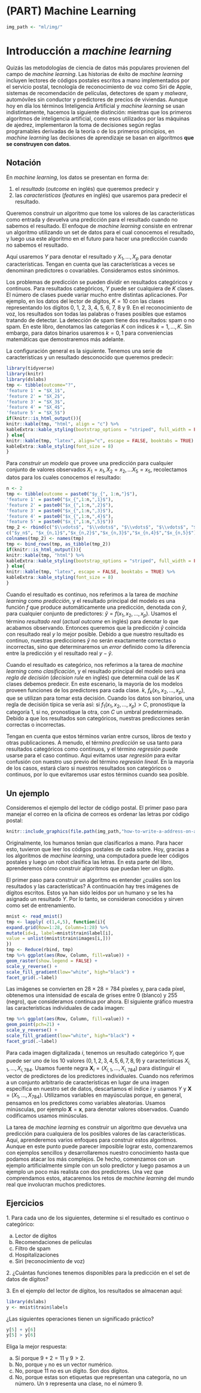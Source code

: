 # (PART) Machine Learning {-}

```r
img_path <- "ml/img/"
```

# Introducción a _machine learning_

Quizás las metodologías de ciencia de datos más populares provienen del campo de _machine learning_. Las historias de éxito de _machine learning_ incluyen lectores de códigos postales escritos a mano implementados por el servicio postal, tecnología de reconocimiento de voz como Siri de Apple, sistemas de recomendación de películas, detectores de spam y _malware_, automóviles sin conductor y predictores de precios de viviendas. Aunque hoy en día los términos Inteligencia Artificial y _machine learning_ se usan indistintamente, hacemos la siguiente distinción: mientras que los primeros algoritmos de inteligencia artificial, como esos utilizados por las máquinas de ajedrez, implementaron la toma de decisiones según reglas programables derivadas de la teoría o de los primeros principios, en _machine learning_ las decisiones de aprendizaje se basan en algoritmos **que se construyen con datos**.

## Notación

En _machine learning_, los datos se presentan en forma de:

1. el _resultado_ (_outcome_ en inglés) que queremos predecir y
2. las _características_ (_features_ en inglés) que usaremos para predecir el resultado.

Queremos construir un algoritmo que tome los valores de las características como entrada y devuelva una predicción para el resultado cuando no sabemos el resultado. El enfoque de _machine learning_ consiste en entrenar un algoritmo utilizando un set de datos para el cual conocemos el resultado, y luego usa este algoritmo en el futuro para hacer una predicción cuando no sabemos el resultado.

Aquí usaremos $Y$ para denotar el resultado y $X_1, \dots, X_p$ para denotar características. Tengan en cuenta que las características a veces se denominan predictores o covariables. Consideramos estos sinónimos.

Los problemas de predicción se pueden dividir en resultados categóricos y continuos. Para resultados categóricos, $Y$ puede ser cualquiera de $K$ clases. El número de clases puede variar mucho entre distintas aplicaciones.
Por ejemplo, en los datos del lector de dígitos, $K=10$ con las clases representando los dígitos 0, 1, 2, 3, 4, 5, 6, 7, 8 y 9. En el reconocimiento de voz, los resultados son todas las palabras o frases posibles que estamos tratando de detectar. La detección de spam tiene dos resultados: spam o no spam. En este libro, denotamos las categorías $K$ con índices $k=1,\dots,K$. Sin embargo, para datos binarios usaremos $k=0,1$ para conveniencias matemáticas que demostraremos más adelante.

La configuración general es la siguiente. Tenemos una serie de características y un resultado desconocido que queremos predecir:

```r
library(tidyverse)
library(knitr)
library(dslabs)
tmp <- tibble(outcome="?",
'feature 1' = "$X_1$",
'feature 2' = "$X_2$",
'feature 3' = "$X_3$",
'feature 4' = "$X_4$",
'feature 5' = "$X_5$")
if(knitr::is_html_output()){
knitr::kable(tmp, "html", align = "c") %>%
kableExtra::kable_styling(bootstrap_options = "striped", full_width = FALSE)
} else{
knitr::kable(tmp, "latex", align="c", escape = FALSE, booktabs = TRUE) %>%
kableExtra::kable_styling(font_size = 8)
}
```

Para _construir un modelo_ que provee una predicción para cualquier conjunto de valores observados $X_1=x_1, X_2=x_2, \dots X_5=x_5$, recolectamos datos para los cuales conocemos el resultado:

```r
n <- 2
tmp <- tibble(outcome = paste0("$y_{", 1:n,"}$"),
'feature 1' = paste0("$x_{",1:n,",1}$"),
'feature 2' = paste0("$x_{",1:n,",2}$"),
'feature 3' = paste0("$x_{",1:n,",3}$"),
'feature 4' = paste0("$x_{",1:n,",4}$"),
'feature 5' = paste0("$x_{",1:n,",5}$"))
tmp_2 <- rbind(c("$\\vdots$", "$\\vdots$", "$\\vdots$", "$\\vdots$", "$\\vdots$", "$\\vdots$"),
c("$y_n$", "$x_{n,1}$","$x_{n,2}$","$x_{n,3}$","$x_{n,4}$","$x_{n,5}$"))
colnames(tmp_2) <- names(tmp)
tmp <- bind_rows(tmp, as_tibble(tmp_2))
if(knitr::is_html_output()){
knitr::kable(tmp, "html") %>%
kableExtra::kable_styling(bootstrap_options = "striped", full_width = FALSE)
} else{
knitr::kable(tmp, "latex", escape = FALSE, booktabs = TRUE) %>%
kableExtra::kable_styling(font_size = 8)
}
```

Cuando el resultado es continuo, nos referimos a la tarea de _machine learning_ como _predicción_, y el resultado principal del modelo es una función $f$ que produce automáticamente una predicción, denotada con $\hat{y}$, para cualquier conjunto de predictores: $\hat{y} = f(x_1, x_2, \dots, x_p)$. Usamos el término _resultado real_ (_actual outcome_ en inglés) para denotar lo que acabamos observando. Entonces queremos que la predicción $\hat{y}$ coincida con resultado real $y$ lo mejor posible. Debido a que nuestro resultado es continuo, nuestras predicciones $\hat{y}$ no serán exactamente correctas o incorrectas, sino que determinaremos un _error_ definido como la diferencia entre la predicción y el resultado real $y - \hat{y}$.

Cuando el resultado es categórico, nos referimos a la tarea de _machine learning_ como _clasificación_, y el resultado principal del modelo será una _regla de decisión_ (_decision rule_ en inglés) que determina cuál de las $K$ clases debemos predecir. En este escenario, la mayoría de los modelos proveen funciones de los predictores para cada clase. $k$, $f_k(x_1, x_2, \dots, x_p)$, que se utilizan para tomar esta decisión. Cuando los datos son binarios, una regla de decisión típica se vería así: si $f_1(x_1, x_2, \dots, x_p) > C$, pronostique la categoría 1, si no, pronostique la otra, con $C$ un umbral predeterminado. Debido a que los resultados son categóricos, nuestras predicciones serán correctas o incorrectas.

Tengan en cuenta que estos términos varían entre cursos, libros de texto y otras publicaciones. A menudo, el término _predicción_ se usa tanto para resultados categóricos como continuos, y el término _regresión_ puede usarse para el caso continuo. Aquí evitamos usar _regresión_ para evitar confusión con nuestro uso previo del término _regresión lineal_. En la mayoría de los casos, estará claro si nuestros resultados son categóricos o continuos, por lo que evitaremos usar estos términos cuando sea posible.

## Un ejemplo

Consideremos el ejemplo del lector de código postal. El primer paso para manejar el correo en la oficina de correos es ordenar las letras por código postal:

```r
knitr::include_graphics(file.path(img_path,"how-to-write-a-address-on-an-envelope-how-to-write-the-address-on-an-envelope-write-address-on-envelope-india-finishedenvelope-x69070.png"))
```

Originalmente, los humanos tenían que clasificarlos a mano. Para hacer esto, tuvieron que leer los códigos postales de cada sobre. Hoy, gracias a los algoritmos de _machine learning_, una computadora puede leer códigos postales y luego un robot clasifica las letras. En esta parte del libro, aprenderemos cómo construir algoritmos que puedan leer un dígito.

El primer paso para construir un algoritmo es entender
¿cuáles son los resultados y las características? A continuación hay tres imágenes de dígitos escritos. Estos ya han sido leídos por un humano y se les ha asignado un resultado $Y$. Por lo tanto, se consideran conocidos y sirven como set de entrenamiento.

```r
mnist <- read_mnist()
tmp <- lapply( c(1,4,5), function(i){
expand.grid(Row=1:28, Column=1:28) %>%
mutate(id=i, label=mnist$train$label[i],
value = unlist(mnist$train$images[i,]))
})
tmp <- Reduce(rbind, tmp)
tmp %>% ggplot(aes(Row, Column, fill=value)) +
geom_raster(show.legend = FALSE) +
scale_y_reverse() +
scale_fill_gradient(low="white", high="black") +
facet_grid(.~label)
```

Las imágenes se convierten en $28 \times 28 = 784$ píxeles y, para cada píxel, obtenemos una intensidad de escala de grises entre 0 (blanco) y 255 (negro), que consideramos continua por ahora. El siguiente gráfico muestra las características individuales de cada imagen:

```r
tmp %>% ggplot(aes(Row, Column, fill=value)) +
geom_point(pch=21) +
scale_y_reverse() +
scale_fill_gradient(low="white", high="black") +
facet_grid(.~label)
```

Para cada imagen digitalizada $i$, tenemos un resultado categórico $Y_i$ que puede ser uno de los 10 valores ($0,1,2,3,4,5,6,7,8,9$) y características $X_{i,1}, \dots, X_{i,784}$. Usamos fuente negra $\mathbf{X}_i = (X_{i,1}, \dots, X_{i,784})$ para distinguir el vector de predictores de los predictores individuales. Cuando nos referimos a un conjunto arbitrario de características en lugar de una imagen específica en nuestro set de datos, descartamos el índice $i$ y usamos $Y$ y $\mathbf{X} = (X_{1}, \dots, X_{784})$. Utilizamos variables en mayúsculas porque, en general, pensamos en los predictores como variables aleatorias. Usamos minúsculas, por ejemplo $\mathbf{X} = \mathbf{x}$, para denotar valores observados. Cuando codificamos usamos minúsculas.

La tarea de _machine learning_ es construir un algoritmo que devuelva una predicción para cualquiera de los posibles valores de las características. Aquí, aprenderemos varios enfoques para construir estos algoritmos. Aunque en este punto puede parecer imposible lograr esto, comenzaremos con ejemplos sencillos y desarrollaremos nuestro conocimiento hasta que podamos atacar los más complejos. De hecho, comenzamos con un ejemplo artificialmente simple con un solo predictor y luego pasamos a un ejemplo un poco más realista con dos predictores. Una vez que comprendamos estos, atacaremos los retos de _machine learning_ del mundo real que involucran muchos predictores.

## Ejercicios

1\. Para cada uno de los siguientes, determine si el resultado es continuo o categórico:

a. Lector de dígitos
c. Recomendaciones de películas
c. Filtro de spam
d. Hospitalizaciones
e. Siri (reconocimiento de voz)


2\. ¿Cuántas funciones tenemos disponibles para la predicción en el set de datos de dígitos?


3\. En el ejemplo del lector de dígitos, los resultados se almacenan aquí:

```r
library(dslabs)
y <- mnist$train$labels
```

¿Las siguientes operaciones tienen un significado práctico?
```r
y[5] + y[6]
y[5] > y[6]
```

Eliga la mejor respuesta:

a. Sí porque $9 + 2 = 11$ y $9 > 2$.
b. No, porque `y` no es un vector numérico.
c. No, porque 11 no es un dígito. Son dos dígitos.
d. No, porque estas son etiquetas que representan una categoría, no un número. Un `9` representa una clase, no el número 9.

